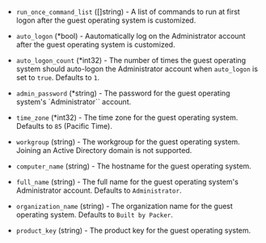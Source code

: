 <!-- Code generated from the comments of the WindowsOptions struct in builder/vsphere/clone/step_customize.go; DO NOT EDIT MANUALLY -->

- `run_once_command_list` ([]string) - A list of commands to run at first logon after the guest operating system
  is customized.

- `auto_logon` (\*bool) - Aautomatically log on the Administrator account after the guest operating
  system is customized.

- `auto_logon_count` (\*int32) - The number of times the guest operating system should auto-logon the
  Administrator account when `auto_logon` is set to `true`.
  Defaults to `1`.

- `admin_password` (\*string) - The password for the guest operating system's `Administrator`` account.

- `time_zone` (\*int32) - The time zone for the guest operating system.
  Defaults to `85` (Pacific Time).

- `workgroup` (string) - The workgroup for the guest operating system.
  Joining an Active Directory domain is not supported.

- `computer_name` (string) - The hostname for the guest operating system.

- `full_name` (string) - The full name for the guest operating system's Administrator account.
  Defaults to `Administrator`.

- `organization_name` (string) - The organization name for the guest operating system.
  Defaults to `Built by Packer`.

- `product_key` (string) - The product key for the guest operating system.

<!-- End of code generated from the comments of the WindowsOptions struct in builder/vsphere/clone/step_customize.go; -->
